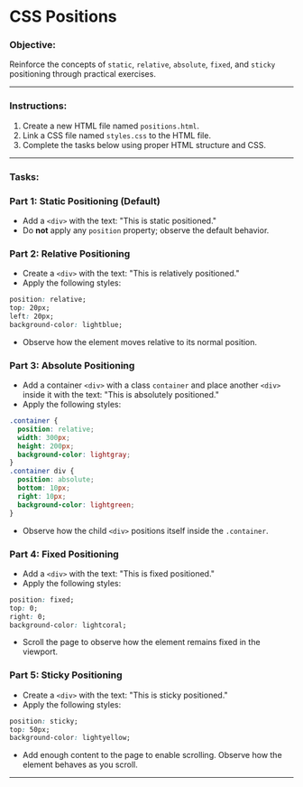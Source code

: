 # CSS Positions

### Objective:

Reinforce the concepts of `static`, `relative`, `absolute`, `fixed`, and `sticky` positioning through practical exercises.

---

### Instructions:

1. Create a new HTML file named `positions.html`.
2. Link a CSS file named `styles.css` to the HTML file.
3. Complete the tasks below using proper HTML structure and CSS.

---

### Tasks:

### **Part 1: Static Positioning (Default)**

- Add a `<div>` with the text: "This is static positioned."
- Do **not** apply any `position` property; observe the default behavior.

### **Part 2: Relative Positioning**

- Create a `<div>` with the text: "This is relatively positioned."
- Apply the following styles:

```css {{ title: 'css' }}
position: relative;
top: 20px;
left: 20px;
background-color: lightblue;
```

- Observe how the element moves relative to its normal position.

### **Part 3: Absolute Positioning**

- Add a container `<div>` with a class `container` and place another `<div>` inside it with the text: "This is absolutely positioned."
- Apply the following styles:

```css {{ title: 'css' }}
.container {
  position: relative;
  width: 300px;
  height: 200px;
  background-color: lightgray;
}
.container div {
  position: absolute;
  bottom: 10px;
  right: 10px;
  background-color: lightgreen;
}
```

- Observe how the child `<div>` positions itself inside the `.container`.

### **Part 4: Fixed Positioning**

- Add a `<div>` with the text: "This is fixed positioned."
- Apply the following styles:

```css {{ title: 'css' }}
position: fixed;
top: 0;
right: 0;
background-color: lightcoral;
```

- Scroll the page to observe how the element remains fixed in the viewport.

### **Part 5: Sticky Positioning**

- Create a `<div>` with the text: "This is sticky positioned."
- Apply the following styles:

```css {{ title: 'css' }}
position: sticky;
top: 50px;
background-color: lightyellow;
```

- Add enough content to the page to enable scrolling. Observe how the element behaves as you scroll.

---
